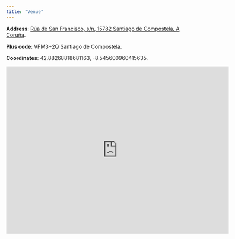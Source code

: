 ```yaml
---
title: "Venue"
---
```


**Address**: [Rúa de San Francisco, s/n, 15782 Santiago de Compostela, A Coruña](https://goo.gl/maps/yB2ozg4CmTaV1UR3A).

**Plus code**: VFM3+2Q Santiago de Compostela.

**Coordinates**: 42.88268818681163, -8.545600960415635.

<iframe src="https://www.google.com/maps/embed?pb=!1m18!1m12!1m3!1d2923.5419466300086!2d-8.548154423317104!3d42.882511301933995!2m3!1f0!2f0!3f0!3m2!1i1024!2i768!4f13.1!3m3!1m2!1s0xd2efe439a8ea05b%3A0xa327f75fdd7137b7!2sFacultade%20de%20Medicina%20(USC)!5e0!3m2!1sen!2ses!4v1686648045167!5m2!1sen!2ses" width="600" height="450" style="border:0;" allowfullscreen="" loading="lazy" referrerpolicy="no-referrer-when-downgrade"></iframe>
